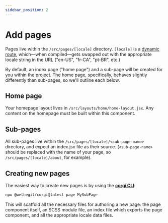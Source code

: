 ```yaml
---
sidebar_position: 2
---
```


# Add pages

Pages live within the `/src/pages/[locale]` directory. `[locale]` is a [dynamic route](https://nextjs.org/docs/routing/dynamic-routes), which—when compiled—gets swapped out with the appropriate locale string in the URL ("en-US", "fr-CA", "pt-BR", etc.)

By default, an index page ("home page") and a sub-page will be created for you within the project. The home page, specifically, behaves slightly differently than sub-pages, so we'll outline each below.

## Home page

Your homepage layout lives in `/src/layouts/home/home-layout.jsx`. Any content on the homepage must be built within this component.

## Sub-pages

All sub-pages live within the `/src/pages/[locale]/<sub-page-name>` directory, and expect an index.jsx file as their source. (`<sub-page-name>` should be replaced with the name of your page, so `/src/pages/[locale]/about`, for example).

## Creating new pages

The easiest way to create new pages is by using the [**corgi CLI**](../corgi-cli/commands/page):

```sh
npx @wethegit/corgi@latest page MySubPage
```

This will scaffold all the necessary files for authoring a new page: the page component itself, an SCSS module file, an index file which exports the page component, and all the appropriate locale data files.
